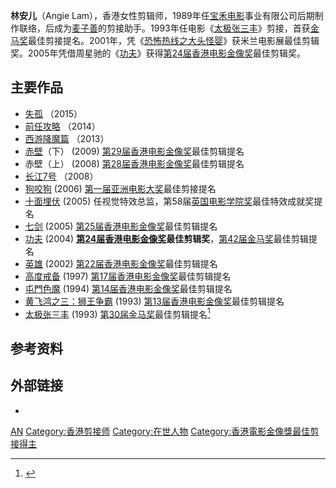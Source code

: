 '''林安儿'''（Angie Lam），香港女性剪辑师，1989年任[[宝禾电影|宝禾电影]]事业有限公司后期制作联络，后成为[[麦子善|麦子善]]的剪接助手。1993年任电影《[[太极张三丰|太极张三丰]]》剪接，首获[[金马奖|金马奖]]最佳剪接提名。2001年，凭《[[恐怖热线之大头怪婴|恐怖热线之大头怪婴]]》获米兰电影展最佳剪辑奖。2005年凭借周星驰的《[[功夫|功夫]]》获得[[第24届香港电影金像奖|第24届香港电影金像奖]]最佳剪辑奖。

== 主要作品 ==
*[[失孤|失孤]] （2015）
*[[前任攻略|前任攻略]] （2014）
*[[西游降魔篇|西游降魔篇]] （2013）
*[[赤壁|赤壁]]（下） (2009) [[第29届香港电影金像奖|第29届香港电影金像奖]]最佳剪辑提名
*赤壁（上） (2008) [[第28届香港电影金像奖|第28届香港电影金像奖]]最佳剪辑提名
*[[长江7号|长江7号]] （2008）
*[[狗咬狗|狗咬狗]] (2006) [[第一届亚洲电影大奖|第一届亚洲电影大奖]]最佳剪接提名
*[[十面埋伏|十面埋伏]] (2005) 任视觉特效总监，第58届[[英国电影学院奖|英国电影学院奖]]最佳特效成就奖提名
*[[七剑|七剑]] (2005) [[第25届香港电影金像奖|第25届香港电影金像奖]]最佳剪辑提名
*[[功夫|功夫]] (2004) '''[[第24届香港电影金像奖|第24届香港电影金像奖]]最佳剪辑奖'''，[[第42届金马奖|第42届金马奖]]最佳剪辑提名
*[[英雄|英雄]] (2002) [[第22届香港电影金像奖|第22届香港电影金像奖]]最佳剪辑提名
*[[高度戒备|高度戒备]] (1997) [[第17届香港电影金像奖|第17届香港电影金像奖]]最佳剪辑提名
*[[屯門色魔_(電影)|屯門色魔]] (1994) [[第14届香港电影金像奖|第14届香港电影金像奖]]最佳剪辑提名
*[[黄飞鸿之三：狮王争霸|黄飞鸿之三：狮王争霸]] (1993) [[第13届香港电影金像奖|第13届香港电影金像奖]]最佳剪辑提名
*[[太极张三丰|太极张三丰]] (1993) [[第30届金马奖|第30届金马奖]]最佳剪辑提名<ref>{{Cite web |url=http://people.mtime.com/1263385/awards.html |title=林安儿荣誉成就 |access-date=2015-03-20 |archive-date=2015-04-02 |archive-url=https://web.archive.org/web/20150402163151/http://people.mtime.com/1263385/awards.html |dead-url=no }}</ref>

== 参考资料 ==
{{reflist}}

== 外部链接 ==
*{{mtime|1263385|林安儿}}

{{香港電影金像獎最佳剪接|第24屆}}
{{DEFAULTSORT:L林}}
[[Category:林姓|AN]]
[[Category:香港剪接师|Category:香港剪接师]]
[[Category:在世人物|Category:在世人物]]
[[Category:香港電影金像獎最佳剪接得主|Category:香港電影金像獎最佳剪接得主]]